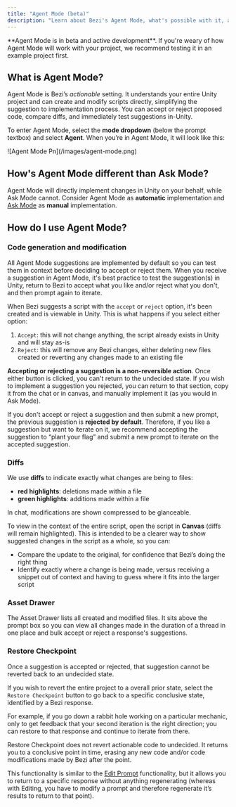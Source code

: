 ```yaml
---
title: "Agent Mode (beta)"
description: "Learn about Bezi's Agent Mode, what's possible with it, and how it differs from Ask Mode."
---
```


<Warning>
  **Agent Mode is in beta and active development**. If you're weary of how Agent Mode will work with your project, we recommend testing it in an example project first.
</Warning>

## What is Agent Mode?

Agent Mode is Bezi’s _actionable_ setting. It understands your entire Unity project and can create and modify scripts directly, simplifying the suggestion to implementation process. You can accept or reject proposed code, compare diffs, and immediately test suggestions in-Unity.

To enter Agent Mode, select the **mode dropdown** (below the prompt textbox) and select **Agent**. When you’re in Agent Mode, it will look like this:

<Frame>
  ![Agent Mode Pn](/images/agent-mode.png)
</Frame>

## How's Agent Mode different than Ask Mode?

Agent Mode will directly implement changes in Unity on your behalf, while Ask Mode cannot. Consider Agent Mode as **automatic** implementation and [Ask Mode](https://docs.bezi.com/bezi/modes/ask-mode) as **manual** implementation.

## How do I use Agent Mode?

### Code generation and modification

All Agent Mode suggestions are implemented by default so you can test them in context before deciding to accept or reject them. When you receive a suggestion in Agent Mode, it's best practice to test the suggestion(s) in Unity, return to Bezi to accept what you like and/or reject what you don't, and then prompt again to iterate.

When Bezi suggests a script with the `accept` or `reject` option, it's been created and is viewable in Unity. This is what happens if you select either option:

1. `Accept`: this will not change anything, the script already exists in Unity and will stay as-is
2. `Reject`: this will remove any Bezi changes, either deleting new files created or reverting any changes made to an existing file

**Accepting or rejecting a suggestion is a non-reversible action**. Once either button is clicked, you can't return to the undecided state. If you wish to implement a suggestion you rejected, you can return to that section, copy it from the chat or in canvas, and manually implement it (as you would in Ask Mode).

If you don't accept or reject a suggestion and then submit a new prompt, the previous suggestion is **rejected by default**. Therefore, if you like a suggestion but want to iterate on it, we recommend accepting the suggestion to “plant your flag” and submit a new prompt to iterate on the accepted suggestion.

### Diffs

We use **diffs** to indicate exactly what changes are being to files:

- **red highlights**: deletions made within a file
- **green highlights**: additions made within a file

In chat, modifications are shown compressed to be glanceable.

To view in the context of the entire script, open the script in **Canvas** (diffs will remain highlighted). This is intended to be a clearer way to show suggested changes in the script as a whole, so you can:

- Compare the update to the original, for confidence that Bezi’s doing the right thing
- Identify exactly where a change is being made, versus receiving a snippet out of context and having to guess where it fits into the larger script

### Asset Drawer

The Asset Drawer lists all created and modified files. It sits above the prompt box so you can view all changes made in the duration of a thread in one place and bulk accept or reject a response's suggestions.

### Restore Checkpoint

Once a suggestion is accepted or rejected, that suggestion cannot be reverted back to an undecided state.

If you wish to revert the entire project to a overall prior state, select the `Restore Checkpoint` button to go back to a specific conclusive state, identified by a Bezi response.

For example, if you go down a rabbit hole working on a particular mechanic, only to get feedback that your second iteration is the right direction; you can restore to that response and continue to iterate from there.

<Note>
  Restore Checkpoint does not revert actionable code to undecided. It returns you to a conclusive point in time, erasing any new code and/or code modifications made by Bezi after the point.
</Note>

This functionality is similar to the [Edit Prompt](https://docs.bezi.com/bezi/product/edit-prompts) functionality, but it allows you to return to a specific response without anything regenerating (whereas with Editing, you have to modify a prompt and therefore regenerate it’s results to return to that point).